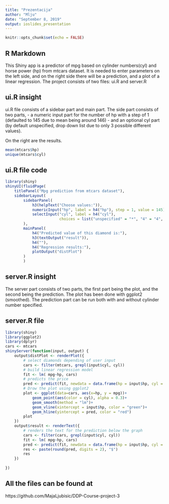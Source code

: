 ```yaml
---
title: "Prezentacija"
author: "Mlju"
date: "September 8, 2019"
output: ioslides_presentation
---
```


```r
knitr::opts_chunk$set(echo = FALSE)
```

## R Markdown

This Shiny app is a predictor of mpg based on cylinder numbers(cyl) and horse power (hp) from mtcars dataset.
It is needed to enter parameters on the left side, and on the right side there will be a prediction, and a plot of a linear regression.
The project consists of two files: ui.R and server.R

## ui.R insight

ui.R file consists of a sidebar part and main part.
The side part consists of two parts, 
- a numeric input part for the number of hp with a step of 1 (defaulted to 145 due to mean being around 146)
- and an optional cyl part (by default unspecified, drop down list due to only 3 possible different values).

On the right are the results.


```r
mean(mtcars$hp)
unique(mtcars$cyl)
```
## ui.R file code

```r
library(shiny)
shinyUI(fluidPage(
    titlePanel("Mpg prediction from mtcars dataset"),
    sidebarLayout(
        sidebarPanel(
            h3(helpText("Choose values:")),
            numericInput("hp", label = h4("hp"), step = 1, value = 145),
            selectInput("cyl", label = h4("cyl"), 
                        choices = list("unspecified" = "*", "4" = "4", "6" = "6", "8" = "8"))
        ),
        mainPanel(
            h4("Predicted value of this diamond is:"),
            h3(textOutput("result")),
            h4(""),
            h4("Regression results:"),
            plotOutput("distPlot")
        )
        )
```

## server.R insight

The server part consists of two parts, the first part being the plot, and the second being the prediction.
The plot has been done with ggplot2 (smoothed).
The prediction part can be run both with and without cylinder number specified.


## server.R file


```r
library(shiny)
library(ggplot2)
library(dplyr)
cars <- mtcars
shinyServer(function(input, output) {
    output$distPlot <- renderPlot({
        # select diamonds depending of user input
        cars <- filter(mtcars, grepl(input$cyl, cyl))
        # build linear regression model
        fit <- lm( mpg~hp, cars)
        # predicts the price 
        pred <- predict(fit, newdata = data.frame(hp = input$hp, cyl = input$cyl))
        # Drow the plot using ggplot2
        plot <- ggplot(data=cars, aes(x=hp, y = mpg))+
            geom_point(aes(color = cyl), alpha = 0.3)+
            geom_smooth(method = "lm")+
            geom_vline(xintercept = input$hp, color = "green")+
            geom_hline(yintercept = pred, color = "red")
        plot
    })
    output$result <- renderText({
        # renders the text for the prediction below the graph
        cars <- filter(cars, grepl(input$cyl, cyl))
        fit <- lm( mpg~hp, cars)
        pred <- predict(fit, newdata = data.frame(hp = input$hp, cyl = input$cyl))
        res <- paste(round(pred, digits = 2), "$")
        res
    })
    
})
```


## All the files can be found at

https://github.com/MajaLjubisic/DDP-Course-project-3
